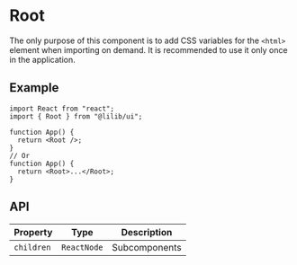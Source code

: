
<Meta title="Configs/Root" />

# Root

The only purpose of this component is to add CSS variables for the `<html>` element when importing on demand. It is recommended to use it only once in the application.

## Example

```tsx
import React from "react";
import { Root } from "@lilib/ui";

function App() {
  return <Root />;
}
// Or
function App() {
  return <Root>...</Root>;
}
```

## API

| Property   | Type        | Description   |
| ---------- | ----------- | ------------- |
| `children` | `ReactNode` | Subcomponents |
